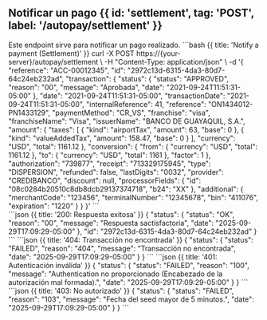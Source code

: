 
## Notificar un pago {{ id: 'settlement', tag: 'POST', label: '/autopay/settlement' }}

<Row>
    <Col>
        Este endpoint sirve para notificar un pago realizado.
        <ApiReader
            path="/autopay/settlement"
            method="POST"
            api={props.refs}
        />
    </Col>
    <Col sticky={true}>
        <CodeGroup title="Solicitud" tag="POST" label="/autopay/settlement">
```bash {{ title: 'Notify a payment (Settlement)' }}
curl -X POST https://{your-server}/autopay/settlement \
  -H "Content-Type: application/json" \
  -d '{
    "reference": "ACC-00012345",
    "id": "2972c13d-6315-4da3-80d7-64c24eb232ad",
    "transaction": {
      "status": {
        "status": "APPROVED",
        "reason": "00",
        "message": "Aprobada",
        "date": "2021-09-24T11:51:31-05:00"
      },
      "date": "2021-09-24T11:51:31-05:00",
      "transactionDate": "2021-09-24T11:51:31-05:00",
      "internalReference": 41,
      "reference": "ON1434012-PN1433129",
      "paymentMethod": "CR_VS",
      "franchise": "visa",
      "franchiseName": "Visa",
      "issuerName": "BANCO DE GUAYAQUIL, S.A.",
      "amount": {
        "taxes": [
          { "kind": "airportTax", "amount": 63, "base": 0 },
          { "kind": "valueAddedTax", "amount": 158.47, "base": 0 }
        ],
        "currency": "USD",
        "total": 1161.12
      },
      "conversion": {
        "from": { "currency": "USD", "total": 1161.12 },
        "to": { "currency": "USD", "total": 1161 },
        "factor": 1
      },
      "authorization": "739877",
      "receipt": "713329175945",
      "type": "DISPERSION",
      "refunded": false,
      "lastDigits": "0032",
      "provider": "CREDIBANCO",
      "discount": null,
      "processorFields": {
        "id": "08c0284b20510c8db8dcb29137374718",
        "b24": "XX"
      },
      "additional": {
        "merchantCode": "123456",
        "terminalNumber": "12345678",
        "bin": "411076",
        "expiration": "1220"
      }
    }
  }'
```
        </CodeGroup>
    </Col>
</Row>

<Row>
    <Col>
        <ApiReader
            path="/autopay/settlement"
            method="POST"
            type="response"
            api={props.refs}
        />
    </Col>
    <Col sticky>
        <br />
        <CodeGroup title="Respuesta">
```json {{ title: '200: Respuesta exitosa' }}
{
  "status": {
    "status": "OK",
    "reason": "00",
    "message": "Respuesta sactisfactoria",
    "date": "2025-09-29T17:09:29-05:00"
  },
  "id": "2972c13d-6315-4da3-80d7-64c24eb232ad"
}
```
```json {{ title: '404: Transacción no encontrada' }}
{
  "status": {
    "status": "FAILED",
    "reason": "404",
    "message": "Transacción no encontrada",
    "date": "2025-09-29T17:09:29-05:00"
  }
}
```
```json {{ title: '401: Autenticación inválida' }}
{
  "status": {
    "status": "FAILED",
    "reason": "100",
    "message": "Authentication no proporcionado (Encabezado de la autorización mal formada).",
    "date": "2025-09-29T17:09:29-05:00"
  }
}
```
```json {{ title: '403: No autorizado' }}
{
  "status": {
    "status": "FAILED",
    "reason": "103",
    "message": "Fecha del seed mayor de 5 minutos.",
    "date": "2025-09-29T17:09:29-05:00"
  }
}
```
        </CodeGroup>
    </Col>
</Row>
